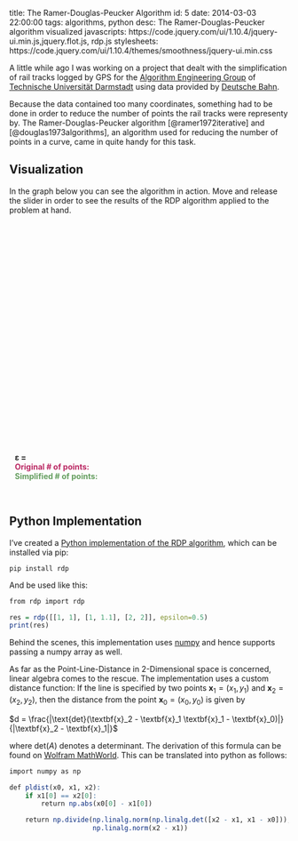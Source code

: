 title:  The Ramer-Douglas-Peucker Algorithm
id:     5
date:   2014-03-03 22:00:00
tags:   algorithms, python
desc:   The Ramer-Douglas-Peucker algorithm visualized
javascripts: https://code.jquery.com/ui/1.10.4/jquery-ui.min.js,jquery.flot.js, rdp.js
stylesheets: https://code.jquery.com/ui/1.10.4/themes/smoothness/jquery-ui.min.css

A little while ago I was working on a project that dealt with the simplification
of rail tracks logged by GPS for the 
[Algorithm Engineering Group](http://www.algo.informatik.tu-darmstadt.de/algorithmics/?L=1)
of [Technische Universität Darmstadt](http://www.tu-darmstadt.de/index.en.jsp)
using data provided by [Deutsche Bahn](http://www.bahn.de).

Because the data contained too many coordinates, something had to be done in order
to reduce the number of points the rail tracks were representy by.
The Ramer-Douglas-Peucker algorithm
[@ramer1972iterative] and [@douglas1973algorithms],
an algorithm used for reducing the number of points in a curve,
came in quite handy for this task.

## Visualization

In the graph below you can see the algorithm in action. Move and release the slider in order
to see the results of the RDP algorithm applied to the problem at hand.

<div id="placeholder" style="width:600px;height:400px;align:middle;"></div>
<div id="sliderbox" style="width:600px"></div>
<div id="slider" style="width:570px;margin-left:15px;margin-top:10px;"></div>

<div style="margin-top:10px;margin-left:10px;">
<b>ε = </b><b id="epsilon"></b> <br />
<span style="color:#ba2762;font-weight:bold">Original # of points: </span><b id="c1"></b>
</br>
<span style="color:#659e5f;font-weight:bold">Simplified # of points: </span><b id="c2"></b>
</div>
<br />

## Python Implementation

I've created a [Python implementation of the RDP algorithm](https://pypi.python.org/pypi/rdp/),
which can be installed via pip:

    pip install rdp

And be used like this:

```r
from rdp import rdp

res = rdp([[1, 1], [1, 1.1], [2, 2]], epsilon=0.5)
print(res)
```

Behind the scenes, this implementation uses [numpy](http://www.numpy.org/) and hence supports
passing a numpy array as well.

As far as the Point-Line-Distance in 2-Dimensional space is concerned, linear algebra comes
to the rescue. The implementation uses a custom distance function: If the line is specified
by two points $\textbf{x}_1 = (x_1, y_1)$ and $\textbf{x}_2 = (x_2, y_2)$, then the distance
from the point $\textbf{x}_0 = (x_0, y_0)$ is given by

$d = \frac{|\text{det}(\textbf{x}_2 - \textbf{x}_1 \textbf{x}_1 - \textbf{x}_0)|}{|\textbf{x}_2 - \textbf{x}_1|}$

where $\text{det}(A)$ denotes a determinant. The derivation of this formula can be found on 
[Wolfram MathWorld](http://mathworld.wolfram.com/Point-LineDistance2-Dimensional.html).
This can be translated into python as follows:
```r
import numpy as np

def pldist(x0, x1, x2):
    if x1[0] == x2[0]:
        return np.abs(x0[0] - x1[0])

    return np.divide(np.linalg.norm(np.linalg.det([x2 - x1, x1 - x0])),
                     np.linalg.norm(x2 - x1))
```

